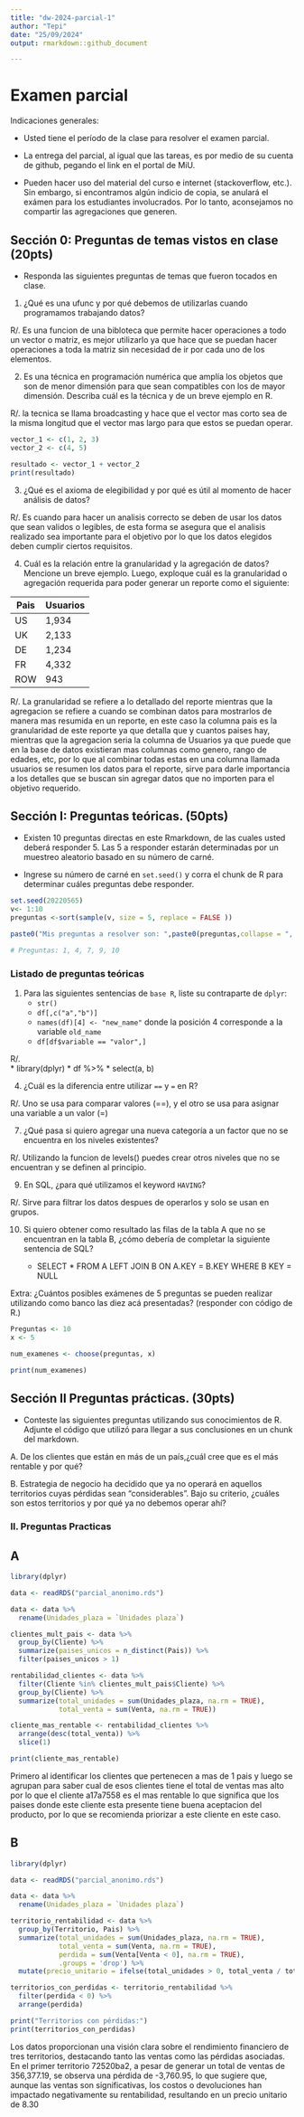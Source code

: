 ```yaml
---
title: "dw-2024-parcial-1"
author: "Tepi"
date: "25/09/2024"
output: rmarkdown::github_document

---
```


# Examen parcial

Indicaciones generales:

* Usted tiene el período de la clase para resolver el examen parcial.
* La entrega del parcial, al igual que las tareas, es por medio de su cuenta de github, pegando el link en el portal de MiU.


* Pueden hacer uso del material del curso e internet (stackoverflow, etc.). Sin embargo, si encontramos algún indicio de copia, se anulará el exámen para los estudiantes involucrados. Por lo tanto, aconsejamos no compartir las agregaciones que generen.

## Sección 0: Preguntas de temas vistos en clase (20pts)

* Responda las siguientes preguntas de temas que fueron tocados en clase. 

1. ¿Qué es una ufunc y por qué debemos de utilizarlas cuando programamos trabajando datos?

R/. Es una funcion de una bibloteca que permite hacer operaciones a todo un vector o matriz, es mejor utilizarlo ya que hace que se puedan hacer operaciones a toda la matriz sin necesidad de ir por cada uno de los elementos.

2. Es una técnica en programación numérica que amplía los objetos que son de menor dimensión para que sean compatibles con los de mayor dimensión. Describa cuál es la técnica y de un breve ejemplo en R.

R/. la tecnica se llama broadcasting y hace que el vector mas corto sea de la misma longitud que el vector mas largo para que estos se puedan operar.
```r
vector_1 <- c(1, 2, 3)
vector_2 <- c(4, 5)

resultado <- vector_1 + vector_2
print(resultado)
```

3. ¿Qué es el axioma de elegibilidad y por qué es útil al momento de hacer análisis de datos? 

R/. Es cuando para hacer un analisis correcto se deben de usar los datos que sean validos o legibles, de esta forma se asegura que el analisis realizado sea importante para el objetivo por lo que los datos elegidos deben cumplir ciertos requisitos.

4. Cuál es la relación entre la granularidad y la agregación de datos? Mencione un breve ejemplo. Luego, exploque cuál es la granularidad o agregación requerida para poder generar un reporte como el siguiente:

|Pais | Usuarios |
|-----|----------|
|US   | 1,934    |
|UK   | 2,133    |
|DE   | 1,234    |
|FR   | 4,332    |
|ROW  | 943      |

R/. La granularidad se refiere a lo detallado del reporte mientras que la agregacion se refiere a cuando se combinan datos para mostrarlos de manera mas resumida en un reporte, en este caso la columna pais es la granularidad de este reporte ya que detalla que y cuantos paises hay, mientras que la agregacion seria la columna de Usuarios ya que puede que en la base de datos existieran mas columnas como genero, rango de edades, etc, por lo que al combinar todas estas en una columna llamada usuarios se resumen los datos para el reporte, sirve para darle importancia a los detalles que se buscan sin agregar datos que no importen para el objetivo requerido.

## Sección I: Preguntas teóricas. (50pts)

* Existen 10 preguntas directas en este Rmarkdown, de las cuales usted deberá responder 5. Las 5 a responder estarán determinadas por un muestreo aleatorio basado en su número de carné.

* Ingrese su número de carné en  `set.seed()` y corra el chunk de R para determinar cuáles preguntas debe responder.


```r

set.seed(20220565) 
v<- 1:10
preguntas <-sort(sample(v, size = 5, replace = FALSE ))

paste0("Mis preguntas a resolver son: ",paste0(preguntas,collapse = ", "))

# Preguntas: 1, 4, 7, 9, 10

```


### Listado de preguntas teóricas

1. Para las siguientes sentencias de `base R`, liste su contraparte de `dplyr`:
    * `str()`
    * `df[,c("a","b")]`
    * `names(df)[4] <- "new_name"` donde la posición 4 corresponde a la variable `old_name`
    * `df[df$variable == "valor",]`
    
R/.  
    * library(dplyr)
    * df %>%
    *     select(a, b)


    
4. ¿Cuál es la diferencia entre utilizar `==` y `=` en R?

R/. Uno se usa para comparar valores (==), y el otro se usa para asignar una variable a un valor (=)


7. ¿Qué pasa si quiero agregar una nueva categoría a un factor que no se encuentra en los niveles existentes?

R/. Utilizando la funcion de levels() puedes crear otros niveles que no se encuentran y se definen al principio.


9. En SQL, ¿para qué utilizamos el keyword `HAVING`?

R/. Sirve para filtrar los datos despues de operarlos y solo se usan en grupos.


10. Si quiero obtener como resultado las filas de la tabla A que no se encuentran en la tabla B, ¿cómo debería de completar la siguiente sentencia de SQL?

    * SELECT * FROM A LEFT JOIN B ON A.KEY = B.KEY WHERE B KEY = NULL
  
Extra: ¿Cuántos posibles exámenes de 5 preguntas se pueden realizar utilizando como banco las diez acá presentadas?
(responder con código de R.)

```r
Preguntas <- 10
x <- 5   

num_examenes <- choose(preguntas, x)

print(num_examenes)

```



## Sección II Preguntas prácticas. (30pts)


* Conteste las siguientes preguntas utilizando sus conocimientos de R. Adjunte el código que utilizó para llegar a sus conclusiones en un chunk del markdown.

A. De los clientes que están en más de un país,¿cuál cree que es el más rentable y por qué?

B. Estrategia de negocio ha decidido que ya no operará en aquellos territorios cuyas pérdidas sean "considerables". Bajo su criterio, ¿cuáles son estos territorios y por qué ya no debemos operar ahí?


### II. Preguntas Practicas


## A

```r
library(dplyr)

data <- readRDS("parcial_anonimo.rds")

data <- data %>%
  rename(Unidades_plaza = `Unidades plaza`)

clientes_mult_pais <- data %>%
  group_by(Cliente) %>%
  summarize(paises_unicos = n_distinct(Pais)) %>%
  filter(paises_unicos > 1)

rentabilidad_clientes <- data %>%
  filter(Cliente %in% clientes_mult_pais$Cliente) %>%
  group_by(Cliente) %>%
  summarize(total_unidades = sum(Unidades_plaza, na.rm = TRUE),
            total_venta = sum(Venta, na.rm = TRUE))

cliente_mas_rentable <- rentabilidad_clientes %>%
  arrange(desc(total_venta)) %>%
  slice(1)

print(cliente_mas_rentable)
```

Primero al identificar los clientes que pertenecen a mas de 1 pais y luego se agrupan para saber cual de esos clientes tiene el total de ventas mas alto por lo que el cliente a17a7558 es el mas rentable lo que significa que los paises donde este cliente esta presente tiene buena aceptacion del producto, por lo que se recomienda priorizar a este cliente en este caso.

## B

```r
library(dplyr)

data <- readRDS("parcial_anonimo.rds")

data <- data %>%
  rename(Unidades_plaza = `Unidades plaza`)

territorio_rentabilidad <- data %>%
  group_by(Territorio, Pais) %>%
  summarize(total_unidades = sum(Unidades_plaza, na.rm = TRUE),
            total_venta = sum(Venta, na.rm = TRUE),
            perdida = sum(Venta[Venta < 0], na.rm = TRUE), 
            .groups = 'drop') %>%
  mutate(precio_unitario = ifelse(total_unidades > 0, total_venta / total_unidades, NA))

territorios_con_perdidas <- territorio_rentabilidad %>%
  filter(perdida < 0) %>%
  arrange(perdida)

print("Territorios con pérdidas:")
print(territorios_con_perdidas)
```


Los datos proporcionan una visión clara sobre el rendimiento financiero de tres territorios, destacando tanto las ventas como las pérdidas asociadas. En el primer territorio 72520ba2, a pesar de generar un total de ventas de 356,377.19, se observa una pérdida de -3,760.95, lo que sugiere que, aunque las ventas son significativas, los costos o devoluciones han impactado negativamente su rentabilidad, resultando en un precio unitario de 8.30